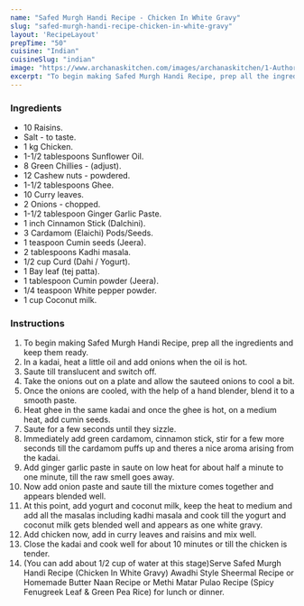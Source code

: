---
name: "Safed Murgh Handi Recipe - Chicken In White Gravy"
slug: "safed-murgh-handi-recipe-chicken-in-white-gravy"
layout: 'RecipeLayout'
prepTime: "50"
cuisine: "Indian"
cuisineSlug: "indian"
image: "https://www.archanaskitchen.com/images/archanaskitchen/1-Author/Sadafabbasi79-yahoo.com/Safed_Murgh_Handi.jpg"
excerpt: "To begin making Safed Murgh Handi Recipe, prep all the ingredients and keep them ready"
---

### Ingredients

- 10 Raisins.
- Salt - to taste.
- 1 kg Chicken.
- 1-1/2 tablespoons Sunflower Oil.
- 8 Green Chillies - (adjust).
- 12 Cashew nuts - powdered.
- 1-1/2 tablespoons Ghee.
- 10 Curry leaves.
- 2 Onions - chopped.
- 1-1/2 tablespoon Ginger Garlic Paste.
- 1 inch Cinnamon Stick (Dalchini).
- 3 Cardamom (Elaichi) Pods/Seeds.
- 1 teaspoon Cumin seeds (Jeera).
- 2 tablespoons Kadhi masala.
- 1/2 cup Curd (Dahi / Yogurt).
- 1 Bay leaf (tej patta).
- 1 tablespoon Cumin powder (Jeera).
- 1/4 teaspoon White pepper powder.
- 1 cup Coconut milk.

### Instructions

1. To begin making Safed Murgh Handi Recipe, prep all the ingredients and keep them ready.
1. In a kadai, heat a little oil and add onions when the oil is hot.
1. Saute till translucent and switch off.
1. Take the onions out on a plate and allow the sauteed onions to cool a bit.
1. Once the onions are cooled, with the help of a hand blender, blend it to a smooth paste.
1. Heat ghee in the same kadai and once the ghee is hot, on a medium heat, add cumin seeds.
1. Saute for a few seconds until they sizzle.
1. Immediately add green cardamom, cinnamon stick, stir for a few more seconds till the cardamom puffs up and theres a nice aroma arising from the kadai.
1. Add ginger garlic paste in saute on low heat for about half a minute to one minute, till the raw smell goes away.
1. Now add onion paste and saute till the mixture comes together and appears blended well.
1. At this point, add yogurt and coconut milk, keep the heat to medium and add all the masalas including kadhi masala and cook till the yogurt and coconut milk gets blended well and appears as one white gravy.
1. Add chicken now, add in curry leaves and raisins and mix well.
1. Close the kadai and cook well for about 10 minutes or till the chicken is tender.
1. (You can add about 1/2 cup of water at this stage)Serve Safed Murgh Handi Recipe (Chicken In White Gravy) Awadhi Style Sheermal Recipe or Homemade Butter Naan Recipe or Methi Matar Pulao Recipe (Spicy Fenugreek Leaf & Green Pea Rice) for lunch or dinner.

